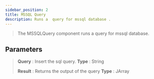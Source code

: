 ---
sidebar_position: 2
title: MSSQL Query
description: Runs a  query for mssql database .
---
> The MSSQLQuery component runs a  query for mssql database.

## Parameters

> **Query** : Insert the sql query. **Type** : String
>
> **Result** : Returns the output of the query **Type** : JArray
